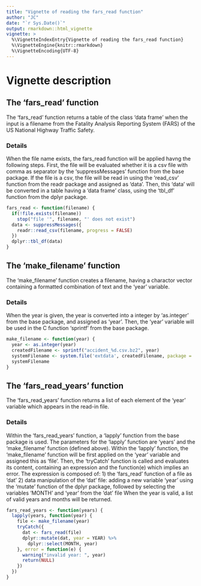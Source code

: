 ```yaml
---
title: "Vignette of reading the fars_read function"
author: "JC"
date: "`r Sys.Date()`"
output: rmarkdown::html_vignette
vignette: >
  %\VignetteIndexEntry{Vignette of reading the fars_read function}
  %\VignetteEngine{knitr::rmarkdown}
  %\VignetteEncoding{UTF-8}
---
```


# Vignette description

## The 'fars_read' function
The 'fars_read' function returns a table of the class 'data frame' when the input is a filename from the Fatality Analysis Reporting System (FARS) of the US National Highway Traffic Safety.

### Details 
When the file name exists, the fars_read function will be applied havng the following steps.
First, the file will be evaluated whether it is a csv file with comma as separator by the 'suppressMessages' function from the base package.
If the file is a csv, the file will be read in using the 'read_csv' function from the readr package and assigned as 'data'.
Then, this 'data' will be converted in a table having a 'data frame' class, using the 'tbl_df' function from the dplyr package.



```r
fars_read <- function(filename) {
  if(!file.exists(filename))
    stop("file '", filename, "' does not exist")
  data <- suppressMessages({
    readr::read_csv(filename, progress = FALSE)
  })
  dplyr::tbl_df(data)
}

```


## The 'make_filename' function
The 'make_filename' function creates a filename, having a charactor vector containing a formatted combination
of text and the 'year' variable.

### Details
When the year is given, the year is converted into a integer by 'as.integer' from the base package, and
assigned as 'year'. Then, the 'year' variable will be used in the C function 'sprintf' from the base package.

```r
make_filename <- function(year) {
  year <- as.integer(year)
  createdFilename <- sprintf("accident_%d.csv.bz2", year)
  systemFilename <- system.file('extdata', createdFilename, package = 'farsReadTest')
  systemFilename
}

```


## The 'fars_read_years' function
The 'fars_read_years' function returns a list of each element of the 'year' variable which appears in the read-in file.

### Details
Within the 'fars_read_years' function, a 'lapply' function from the base package is used. The parameters for
the 'lapply' function are 'years' and the 'make_filename' function (defined above).
Within the 'lapply' function, the 'make_filename' function will be first applied on the 'year' variable and assigned
this as 'file'. Then, the 'tryCatch' function is called and evaluates its content, containing an expression and the function(e)
which implies an error. The expression is composed of:
    1) the 'fars_read' function of a file as 'dat'
    2) data manipulation of the 'dat' file: adding a new variable 'year' using the 'mutate' function of the dplyr package,
                                             followed by selecting the variables 'MONTH' and 'year' from the 'dat' file
When the year is valid, a list of valid years and months will be returned.

```r
fars_read_years <- function(years) {
  lapply(years, function(year) {
    file <- make_filename(year)
    tryCatch({
      dat <- fars_read(file)
      dplyr::mutate(dat, year = YEAR) %>%
        dplyr::select(MONTH, year)
    }, error = function(e) {
      warning("invalid year: ", year)
      return(NULL)
    })
  })
}

```
